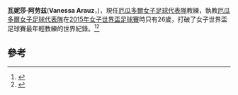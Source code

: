 {{Infobox football biography
|name          = 瓦妮莎·阿劳兹
|image         =
|image_size    =
|caption       =
|fullname      = Vanessa Arauz
|birth_date    = {{birth date and age|df=yes|1989|2|5}}
|birth_place   = [[厄瓜多爾|厄瓜多爾]]
|death_date    =
|death_place   =
|currentclub   = [[厄瓜多爾女子足球代表隊|厄瓜多爾女子足球代表隊]] (球練)
|manageryears1 = 2014–
|managerclubs1 = [[厄瓜多爾女子足球代表隊|厄瓜多爾女子足球代表隊]]
}}
'''瓦妮莎·阿劳兹'''('''Vanessa Arauz'''，{{bd|1989年|2月5日||}})，現任[[厄瓜多爾女子足球代表隊|厄瓜多爾女子足球代表隊]]教練，執教[[厄瓜多爾女子足球代表隊|厄瓜多爾女子足球代表隊]]在[[2015年女子世界盃足球賽|2015年女子世界盃足球賽]]時只有26歲，打破了女子世界盃足球賽最年輕教練的世界紀錄。<ref>{{cite web|url=https://sports.vice.com/en_us/article/ecuadors-26-year-old-coach-is-making-history-at-the-womens-world-cup|title=Ecuador's 26-Year-Old Coach is Making History at the Women's World Cup|author=Kade Krichko|work=VICE Sports|access-date=2016-02-09|archive-date=2017-06-17|archive-url=https://web.archive.org/web/20170617231400/https://sports.vice.com/en_us/article/ecuadors-26-year-old-coach-is-making-history-at-the-womens-world-cup|dead-url=no}}</ref><ref>{{Cite web |url=http://www.guinnessworldrecords.com/news/2015/6/ecuadors-26-year-old-coach-claims-new-record-at-fifa-womens-world-cup-380943 |title=存档副本 |accessdate=2016-02-09 |archive-date=2015-06-22 |archive-url=https://web.archive.org/web/20150622132748/http://www.guinnessworldrecords.com/news/2015/6/ecuadors-26-year-old-coach-claims-new-record-at-fifa-womens-world-cup-380943 |dead-url=no }}</ref>

==參考==
{{reflist}}